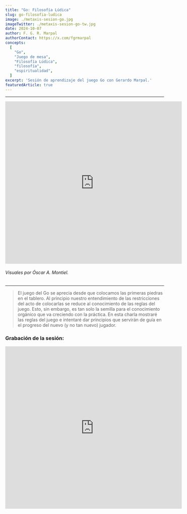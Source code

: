 ```yaml
---
title: "Go: Filosofía Lúdica"
slug: go-filosofia-ludica
image: ./metaxis-sesion-go.jpg
imageTwitter: ./metaxis-sesion-go-tw.jpg
date: 2024-10-07
author: F. G. R. Marpal
authorContact: https://x.com/fgrmarpal
concepts:
  [
    "Go",
    "Juego de mesa",
    "Filosofía Lúdica",
    "filosofía",
    "espiritualidad",
  ]
excerpt: 'Sesión de aprendizaje del juego Go con Gerardo Marpal.'
featuredArticle: true
---
```


---

<iframe width="560" height="515" src="https://www.youtube.com/embed/eVL65mYl33o?si=YqifLu62o9RLibMc" title="YouTube video player" frameborder="0" allow="accelerometer; autoplay; clipboard-write; encrypted-media; gyroscope; picture-in-picture; web-share" referrerpolicy="strict-origin-when-cross-origin" allowfullscreen></iframe>

###### Visuales por Óscar A. Montiel.

---

> El juego del Go se aprecia desde que colocamos las primeras piedras en el tablero. Al principio nuestro entendimiento de las restricciones del acto de colocarlas se reduce al conocimiento de las reglas del juego. Esto, sin embargo, es tan solo la semilla para el conocimiento orgánico que va creciendo con la práctica. En esta charla mostraré las reglas del juego e intentaré dar principios que servirán de guía en el progreso del nuevo (y no tan nuevo) jugador.



### Grabación de la sesión:

<iframe width="560" height="515" src="https://www.youtube.com/embed/Y7RObbZoNt8?si=y7ddkAbqLvHVlMgK" title="YouTube video player" frameborder="0" allow="accelerometer; autoplay; clipboard-write; encrypted-media; gyroscope; picture-in-picture; web-share" referrerpolicy="strict-origin-when-cross-origin" allowfullscreen></iframe>